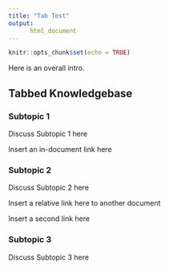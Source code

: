 ```yaml
---
title: "Tab Test"
output:
      html_document
---
```

```r
knitr::opts_chunk$set(echo = TRUE)
```

<!-- to create github markdown, change output to github_document -->

Here is an overall intro.

## Tabbed Knowledgebase {.tabset .tabset-fade .tabset-pills}

### Subtopic 1

Discuss Subtopic 1 here

Insert an in-document link here

### Subtopic 2 

Discuss Subtopic 2 here

Insert a relative link here to another document

Insert a second link here

### Subtopic 3

Discuss Subtopic 3 here

